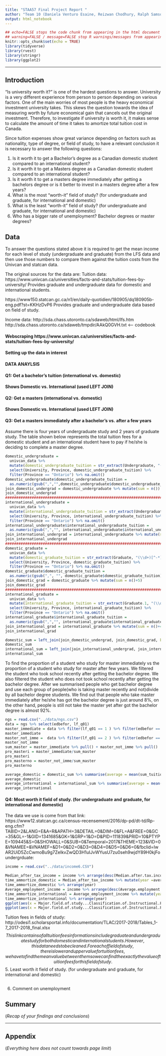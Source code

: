 ```yaml
---
title: "STAA57 Final Project Report "
author: "Team 10 (Daniela Venturo Esaine, Reizwan Chodhury, Ralph Samson Lal, Xiaotong Ye)"
output: html_notebook
---
```

```r
## echo=FALSE stops the code chunk from appearing in the html document
## warning=FALSE / message=FALSE stop R warnings/messages from appearing in the knit document
knitr::opts_chunk$set(echo = TRUE)
library(tidyverse)
library(rvest)
library(stringr)
library(ggplot2)
```


***

<!-- 
(everything below in here is an .html comment)

Instructions: 
- Use typical structure of data analysis report, w/ sections:
    + Introduction
    + Data
    + Analysis
    + Summary
    + Appendix (optional)
- Report should be 5 pages MAX (when compiled/knit as pdf)
- Appendix does not count towards page limit
- Put all your data in a separate "./data/" sub-folder 
- Submit compressed project folder 
- You submissions should be reproducible (i.e. I should be able to   
  re-compile your report with a click of the Preview/Knit button) 

-->

## Introduction 

"Is university worth it?" is one of the hardest questions to answer. University is a very different experience from person to person depending on various factors. One of the main worries of most people is the heavy economical investment university takes. This skews the question towards the idea of measuring worth by future economical gain that cancels out the original investment. Therefore, to investigate if university is worth it, it makes sense to calculate the amount of time it takes to amortize total tuition cost in Canada.

Since tuition expenses show great variance depending on factors such as nationality, type of degree, or field of study, to have a relevant conclusion it is necessary to answer the following questions:

1. Is it worth it to get a Bachelor's degree as a Canadian domestic student compared to an international student?
2. Is it worth it to get a Masters degree as a Canadian domestic student compared to an international student?
3. Is it worth it to get a masters degree immediately after getting a bachelors degree or is it better to invest in a masters degree after a few years?
4. What is the most "worth-it" field of study? (for undergraduate and graduate, for international and domestic)
5. What is the least "worth-it" field of study? (for undergraduate and graduate, for international and domestic)
6. Who has a bigger rate of unemployment? Bachelor degrees or master degrees?

## Data 

To answer the questions stated above it is required to get the mean income for each level of study (undergraduate and graduate) from the LFS data and then use those numbers to compare them against the tuition costs from the Univcan and statcan data.

The original sources for the data are:
Tuition data:
https://www.univcan.ca/universities/facts-and-stats/tuition-fees-by-university/
Provides graduate and undergraduate data for domestic and international students.

https://www150.statcan.gc.ca/n1/en/daily-quotidien/180905/dq180905b-eng.pdf?st=KKHzDvP6
Provides graduate and undergraduate data based on field of study.

Income data:
http://sda.chass.utoronto.ca/sdaweb/html/lfs.htm
http://sda.chass.utoronto.ca/sdaweb/tmpdir/AAkQ0GVH.txt <-- codebook

#### Webscraping https://www.univcan.ca/universities/facts-and-stats/tuition-fees-by-university/


#### Setting up the data in interest



#### DATA ANAYLSIS

#### Q1: Get a bachelor's tuition (international vs. domestic)



#### Shows Domestic vs. International (used LEFT JOIN)



#### Q2: Get a masters (international vs. domestic)



#### Shows Domestic vs. International (used LEFT JOIN)


#### Q3: Get a masters immediately after a bachelor's vs. after a few years

Assume there is four years of undergraduate study and 2 years of graduate study. The table shown below represents the total tuition fees for a domestic student and an international student have to pay if he/she is deciding to complete a master degree.
```r
domestic_undergraduate =
  univcan_data %>% 
  mutate(domestic_undergraduate_tuition = str_extract(Undergraduate, "(\\d+)[^-*]*$")) %>% 
  select(University, Province, domestic_undergraduate_tuition) %>% 
  filter(Province == "Ontario") %>% na.omit()
domestic_undergraduate$domestic_undergraduate_tuition =
  as.numeric(gsub(",","",domestic_undergraduate$domestic_undergraduate_tuition))
join_domestic_undergrad = domestic_undergraduate %>% mutate(sum = n())
join_domestic_undergrad
######################################################################################################################
international_undergraduate =
  univcan_data %>% 
  mutate(international_undergraduate_tuition = str_extract(Undergraduate.1, "(\\d+)[^-*]*$")) %>% 
  select(University, Province, international_undergraduate_tuition) %>% 
  filter(Province == "Ontario") %>% na.omit()
international_undergraduate$international_undergraduate_tuition = 
  as.numeric(gsub(",","", international_undergraduate$international_undergraduate_tuition))
join_international_undergrad = international_undergraduate %>% mutate(sum = n())
join_international_undergrad
######################################################################################################################
domestic_graduate =
  univcan_data %>% 
  mutate(domestic_graduate_tuition = str_extract(Graduate, "(\\d+)[^-*]*$")) %>% 
  select(University, Province, domestic_graduate_tuition) %>% 
  filter(Province == "Ontario") %>% na.omit()
domestic_graduate$domestic_graduate_tuition = 
  as.numeric(gsub(",", "", domestic_graduate$domestic_graduate_tuition))
join_domestic_grad = domestic_graduate %>% mutate(sum = n()+5)
join_domestic_grad
######################################################################################################################
international_graduate =
  univcan_data %>% 
  mutate(international_graduate_tuition = str_extract(Graduate.1, "(\\d+)[^-*]*$")) %>% 
  select(University, Province, international_graduate_tuition) %>% 
  filter(Province == "Ontario") %>% na.omit()
international_graduate$international_graduate_tuition = 
  as.numeric(gsub(",","", international_graduate$international_graduate_tuition))
join_international_grad = international_graduate %>% mutate(sum = n()+4)
join_international_grad

domestic_sum = left_join(join_domestic_undergrad, join_domestic_grad, by = "sum") %>% mutate(sum_tuition = 4*domestic_undergraduate_tuition + 2*domestic_graduate_tuition) %>% select(sum_tuition)
domestic_sum
international_sum = left_join(join_international_undergrad, join_international_grad, by = "sum") %>% mutate(sum_tuition = 4*international_undergraduate_tuition + 2*international_graduate_tuition) %>% select(sum_tuition)
international_sum

```

To find the proportion of a student who study for master immediately vs the proportion of a student who study for master after few years. We filtered the student who took school recently after getting the bachelor degree. We also filtered the student who does not took school recently after getting the bachelor degree. After we summarised people who get bachelor degree and use each group of people(who is taking master recently and not)divide by all bachelor degree students. We find out that people who take master immediately after he/she has got the bachelor degree is just around 8%, on the other hand, people is still not take the master yet after got the bachelor degree is almost 92%.
```r
ngs = read.csv("../data/ngs.csv")
data = ngs %>% select(edbefor, lf_q01)
master_immediate = data %>% filter(lf_q01 == 1 ) %>% filter(edbefor == 5) %>% summarise(num = n())
master_immediate
master_not_imme =  data %>% filter(lf_q01 == 2 ) %>% filter(edbefor == 5) %>% summarise(num = n())
master_not_imme
sum_master = master_immediate %>% pull() + master_not_imme %>% pull()
pro_masteri = master_immediate/sum_master
pro_masteri
pro_masterno = master_not_imme/sum_master
pro_masterno
```
```r
average_domestic = domestic_sum %>% summarise(average = mean(sum_tuition)) %>% pull()
average_domestic
average_international = international_sum %>% summarise(average = mean(sum_tuition)) %>% pull()
average_international
```
#### Q4: Most worth it field of study. (for undergraduate and graduate, for international and domestic)

The data we use is come from that link:
https://www12.statcan.gc.ca/census-recensement/2016/dp-pd/dt-td/Rp-eng.cfm?TABID=2&LANG=E&A=R&APATH=3&DETAIL=0&DIM=0&FL=A&FREE=0&GC=35&GL=-1&GID=1341685&GK=1&GRP=1&O=D&PID=111839&PRID=10&PTYPE=109445&S=0&SHOWALL=0&SUB=0&Temporal=2017&THEME=123&VID=0&VNAMEE=&VNAMEF=&D1=0&D2=0&D3=0&D4=0&D5=0&D6=0&fbclid=IwAR2UiD5ZcCwmoBu9g7ZeIkvZwQD3H1uIJvWYusU7zu0seh9wjdY89H0kjFo
undergrduate:
```r
income = read.csv("../data/income6.CSV")
```

```r
Median_after_tax_income = income %>% arrange(desc(Median.after.tax.income....))
time_ammortize_domestic = Median_after_tax_income %>% mutate(year =average_domestic/Median.after.tax.income....)
time_ammortize_domestic %>% arrange(year)
Average_employment_income = income %>% arrange(desc(Average.employment.income....))
time_ammortize_international = Average_employment_income %>% mutate(year =average_international/Average.employment.income....) 
time_ammortize_international %>% arrange(year)
ggplot(aes(x = Major.field.of.study...Classification.of.Instructional.Programs..CIP..2016..43., y = Median.after.tax.income....), data = income)+geom_point()
ggplot(aes(x = Major.field.of.study...Classification.of.Instructional.Programs..CIP..2016..43., y = Average.employment.income....), data = income)+geom_point()
```

Tuition fees in fields of study: http://odesi1.scholarsportal.info/documentation/TLAC/2017-2018/Tables_1-7_2017-2018_final.xlsx
$$This link contains of all tuition fees informations include graduate and undergraduate study for both domestic and international students. However, this data needs to be cleaned. For each of field of study, there is lower and upper value for tuition fees, we have to find the mean value between them so we can find the exactly the value of tuition fees for this field of study.$$
5. Least worth it field of study. (for undergraduate and graduate, for international and domestic)
```r

```
6. Comment on unemployment



## Summary 

(*Recap of your findings and conclusions*)



***  

## Appendix 

(*Everything here does not count towards page limit*)


